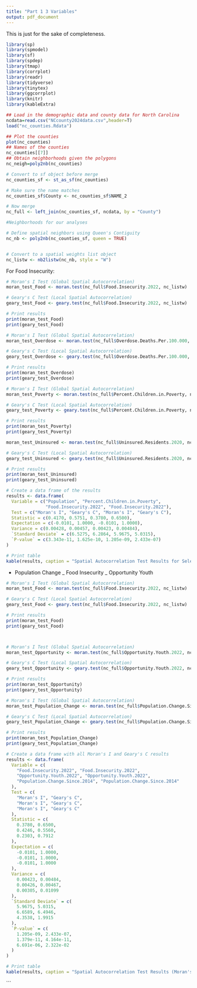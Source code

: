 ```yaml
---
title: "Part 1 3 Variables"
output: pdf_document
---
```



This is just for the sake of completeness. 
```r
library(sp)
library(spmodel)
library(sf) 
library(spdep)
library(tmap)
library(corrplot)
library(readr)
library(tidyverse)
library(tinytex)
library(ggcorrplot)
library(knitr)
library(kableExtra)

## Load in the demographic data and county data for North Carolina
ncdata=read.csv("NCcounty2024data.csv",header=T)
load("nc_counties.Rdata")

## Plot the counties
plot(nc_counties)
## Names of the counties
nc_counties[[7]]
## Obtain neighborhoods given the polygons
nc_neigh=poly2nb(nc_counties)

```

```r
# Convert to sf object before merge
nc_counties_sf <- st_as_sf(nc_counties)

# Make sure the name matches
nc_counties_sf$County <- nc_counties_sf$NAME_2

# Now merge
nc_full <- left_join(nc_counties_sf, ncdata, by = "County")

#Neighborhoods for our analyses

# Define spatial neighbors using Queen's Contiguity
nc_nb <- poly2nb(nc_counties_sf, queen = TRUE)


# Convert to a spatial weights list object
nc_listw <- nb2listw(nc_nb, style = "W")  

```


For Food Insecurity: 

```r
# Moran's I Test (Global Spatial Autocorrelation)
moran_test_Food <- moran.test(nc_full$Food.Insecurity.2022, nc_listw)

# Geary's C Test (Local Spatial Autocorrelation)
geary_test_Food <- geary.test(nc_full$Food.Insecurity.2022, nc_listw)

# Print results
print(moran_test_Food)
print(geary_test_Food)
```
```r
# Moran's I Test (Global Spatial Autocorrelation)
moran_test_Overdose <- moran.test(nc_full$Overdose.Deaths.Per.100.000, nc_listw)

# Geary's C Test (Local Spatial Autocorrelation)
geary_test_Overdose <- geary.test(nc_full$Overdose.Deaths.Per.100.000, nc_listw)

# Print results
print(moran_test_Overdose)
print(geary_test_Overdose)
```

```r
# Moran's I Test (Global Spatial Autocorrelation)
moran_test_Poverty <- moran.test(nc_full$Percent.Children.in.Poverty, nc_listw)

# Geary's C Test (Local Spatial Autocorrelation)
geary_test_Poverty <- geary.test(nc_full$Percent.Children.in.Poverty, nc_listw)

# Print results
print(moran_test_Poverty)
print(geary_test_Poverty)
```

```r
moran_test_Uninsured <- moran.test(nc_full$Uninsured.Residents.2020, nc_listw)

# Geary's C Test (Local Spatial Autocorrelation)
geary_test_Uninsured <- geary.test(nc_full$Uninsured.Residents.2020, nc_listw)

# Print results
print(moran_test_Uninsured)
print(geary_test_Uninsured)
```

```r
# Create a data frame of the results
results <- data.frame(
  Variable = c("Population", "Percent.Children.in.Poverty", 
               "Food.Insecurity.2022", "Food.Insecurity.2022"),
  Test = c("Moran's I", "Geary's C", "Moran's I", "Geary's C"),
  Statistic = c(0.4170, 0.5751, 0.3780, 0.6500),
  Expectation = c(-0.0101, 1.0000, -0.0101, 1.0000),
  Variance = c(0.00428, 0.00457, 0.00423, 0.00484),
  `Standard Deviate` = c(6.5275, 6.2864, 5.9675, 5.0315),
  `P-value` = c(3.343e-11, 1.625e-10, 1.205e-09, 2.433e-07)
)

# Print table
kable(results, caption = "Spatial Autocorrelation Test Results for Selected Indicators", digits = 4)

```

- Population Change 
_ Food Insecurity 
_ Opportunity Youth 


```r
# Moran's I Test (Global Spatial Autocorrelation)
moran_test_Food <- moran.test(nc_full$Food.Insecurity.2022, nc_listw)

# Geary's C Test (Local Spatial Autocorrelation)
geary_test_Food <- geary.test(nc_full$Food.Insecurity.2022, nc_listw)

# Print results
print(moran_test_Food)
print(geary_test_Food)



# Moran's I Test (Global Spatial Autocorrelation)
moran_test_Opportunity <- moran.test(nc_full$Opportunity.Youth.2022, nc_listw)

# Geary's C Test (Local Spatial Autocorrelation)
geary_test_Opportunity <- geary.test(nc_full$Opportunity.Youth.2022, nc_listw)

# Print results
print(moran_test_Opportunity)
print(geary_test_Opportunity)

# Moran's I Test (Global Spatial Autocorrelation)
moran_test_Population_Change <- moran.test(nc_full$Population.Change.Since.2014, nc_listw)

# Geary's C Test (Local Spatial Autocorrelation)
geary_test_Population_Change <- geary.test(nc_full$Population.Change.Since.2014, nc_listw)

# Print results
print(moran_test_Population_Change)
print(geary_test_Population_Change)
```



```r
# Create a data frame with all Moran's I and Geary's C results
results <- data.frame(
  Variable = c(
    "Food.Insecurity.2022", "Food.Insecurity.2022",
    "Opportunity.Youth.2022", "Opportunity.Youth.2022",
    "Population.Change.Since.2014", "Population.Change.Since.2014"
  ),
  Test = c(
    "Moran's I", "Geary's C",
    "Moran's I", "Geary's C",
    "Moran's I", "Geary's C"
  ),
  Statistic = c(
    0.3780, 0.6500,
    0.4246, 0.5560,
    0.2303, 0.7912
  ),
  Expectation = c(
    -0.0101, 1.0000,
    -0.0101, 1.0000,
    -0.0101, 1.0000
  ),
  Variance = c(
    0.00423, 0.00484,
    0.00426, 0.00467,
    0.00305, 0.01099
  ),
  `Standard Deviate` = c(
    5.9675, 5.0315,
    6.6589, 6.4946,
    4.3538, 1.9915
  ),
  `P-value` = c(
    1.205e-09, 2.433e-07,
    1.379e-11, 4.164e-11,
    6.691e-06, 2.322e-02
  )
)

# Print table
kable(results, caption = "Spatial Autocorrelation Test Results (Moran's I and Geary's C)", digits = 4)
```

```

